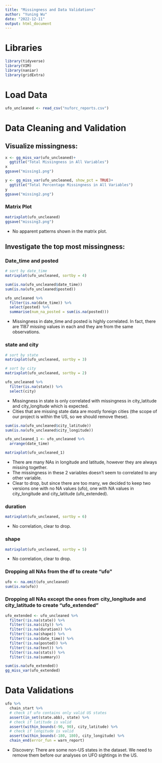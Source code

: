 ```yaml
---
title: "Missingness and Data Validations"
author: "Yuning Wu"
date: "2022-12-11"
output: html_document
---
```


# Libraries

```r
library(tidyverse)
library(VIM)
library(naniar)
library(gridExtra)
```

# Load Data

```r
ufo_uncleaned <- read_csv("nuforc_reports.csv")
```

# Data Cleaning and Validation

## Visualize missingness:

```r
x <- gg_miss_var(ufo_uncleaned)+
  ggtitle("Total Missingness in All Variables")
x
ggsave("missing1.png")
```

```r
y <- gg_miss_var(ufo_uncleaned, show_pct = TRUE)+
  ggtitle("Total Percentage Missingness in All Variables")
y
ggsave("missing2.png")
```

### Matrix Plot
```r
matrixplot(ufo_uncleaned)
ggsave("missing3.png")
```

- No apparent patterns shown in the matrix plot.

## Investigate the top most missingness:

### Date_time and posted

```r
# sort by date_time
matrixplot(ufo_uncleaned, sortby = 4)

sum(is.na(ufo_uncleaned$date_time))
sum(is.na(ufo_uncleaned$posted))

ufo_uncleaned %>% 
  filter(is.na(date_time)) %>% 
  select(posted) %>% 
  summarise(num_na_posted = sum(is.na(posted)))
```

- Missingness in date_time and posted is highly correlated. In fact, there are 1187 missing values in each and they are from the same observations.

### state and city

```r
# sort by state
matrixplot(ufo_uncleaned, sortby = 3)

# sort by city
matrixplot(ufo_uncleaned, sortby = 2)

ufo_uncleaned %>% 
  filter(is.na(state)) %>% 
  select(city)
```

- Missingness in state is only correlated with missingness in city_latitude and city_longitude which is expected.  
- Cities that are missing state data are mostly foreign cities (the scope of our project is within the US, so we should remove these).


```r
sum(is.na(ufo_uncleaned$city_latitude))
sum(is.na(ufo_uncleaned$city_longitude))

ufo_uncleaned_1 <- ufo_uncleaned %>% 
  arrange(date_time)

matrixplot(ufo_uncleaned_1)
```

- There are many NAs in longitude and latitude, however they are always missing together.  
- The missingness in these 2 variables doesn't seem to correlated to any other variable.  
- Clear to drop, but since there are too many, we decided to keep two versions one with no NA values (ufo), one with NA values in city_longitude and city_latitude (ufo_extended).

### duration

```r
matrixplot(ufo_uncleaned, sortby = 6)
```

- No correlation, clear to drop.

### shape

```r
matrixplot(ufo_uncleaned, sortby = 5)
```

- No correlation, clear to drop.

### Dropping all NAs from the df to create "ufo"

```r
ufo <- na.omit(ufo_uncleaned)
sum(is.na(ufo))
```

### Dropping all NAs except the ones from city_longitude and city_latitude to create "ufo_extended"

```r
ufo_extended <- ufo_uncleaned %>% 
  filter(!is.na(state)) %>% 
  filter(!is.na(city)) %>% 
  filter(!is.na(duration)) %>% 
  filter(!is.na(shape)) %>% 
  filter(!is.na(date_time)) %>% 
  filter(!is.na(posted)) %>% 
  filter(!is.na(text)) %>% 
  filter(!is.na(stats)) %>% 
  filter(!is.na(summary))
```

```r
sum(is.na(ufo_extended))
gg_miss_var(ufo_extended)
```

# Data Validations
```r
ufo %>% 
  chain_start %>% 
  # check if ufo contains only valid US states
  assert(in_set(state.abb), state) %>%
  # check if latitude is valid
  assert(within_bounds(-90, 90), city_latitude) %>% 
  # check if longitude is valid
  assert(within_bounds(-180, 180), city_longitude) %>% 
  chain_end(error_fun = warn_report)
```

- Discovery: There are some non-US states in the dataset. We need to remove them before our analyses on UFO sightings in the US.
